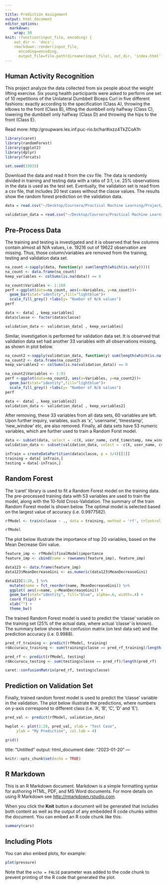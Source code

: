 ```yaml
---
---
title: Prediction Assignment
output: html_document
editor_options: 
  markdown: 
    wrap: 50
knit: (function(input_file, encoding) {
    out_dir <- 'docs';
    rmarkdown::render(input_file,
      encoding=encoding,
      output_file=file.path(dirname(input_file), out_dir, 'index.html'))})
---
```


## Human Activity Recognition

This project analyze the data collected from six people about the weight lifting exercise. Six young health participants were asked to perform one set of 10 repetitions of the Unilateral Dumbbell Biceps Curl in five different fashions: exactly according to the specification (Class A), throwing the elbows to the front (Class B), lifting the dumbbell only halfway (Class C), lowering the dumbbell only halfway (Class D) and throwing the hips to the front (Class E).

Read more: http:/groupware.les.inf.puc-rio.br/har#ixzz4TkZCoA1h

```r
library(caret) 
library(randomForest)
library(ggplot2)
library(dplyr)
library(forcats)

set.seed(33833)
```

Download the data and read it from the csv file. The data is randomly
divided in training and testing data with a ratio of 3:1, i.e. 25%
observations in the data is used as the test set. Eventually, the
validation set is read from a csv file, that includes 20 test cases
without the classe values. The results show the random forest prediction
on the validation data.

```r
data = read.csv("~/Desktop/Coursera/Practical Machine Learning/Project/pml-training.csv")

validation_data = read.csv("~/Desktop/Coursera/Practical Machine Learning/Project/pml-testing.csv")
```

## Pre-Process Data

The training and testing is investigated and it is observed that few columns
contain almost all N/A values, i.e. 19216 out of 19622 observation are missing. 
Thus, those column/variables are removed from the training, testing and 
validation data set.

```r
na_count <-sapply(data, function(y) sum(length(which(is.na(y))))) 
na_count <- data.frame(na_count) 
keep_variables <- colSums(is.na(data)) == 0 

na_count$Variables <- 1:160
perf <-ggplot(data=na_count, aes(x=Variables, y=na_count))+
  geom_bar(stat="identity",fill="lightblue")+
  scale_fill_grey() +labs(y= "Number of N/A values") 
perf
```

```r
data <- data[ , keep_variables] 
data$classe <- factor(data$classe)

validation_data <- validation_data[ , keep_variables]
```

Similar, investigation is performed for validation data set. It is observed that 
validation data set had another 33 variables with all observations missing, as 
shown in plot below. 

```r
na_count2 <-sapply(validation_data, function(y) sum(length(which(is.na(y))))) 
na_count2 <- data.frame(na_count2) 
keep_variables2 <- colSums(is.na(validation_data)) == 0

na_count2$Variables <- 1:93
perf <-ggplot(data=na_count2, aes(x=Variables, y=na_count2))+
  geom_bar(stat="identity",fill="lightblue")+
  scale_fill_grey() +labs(y= "Number of N/A values") 
perf

```

```r
data <- data[ , keep_variables2] 
validation_data <- validation_data[ , keep_variables2]
```

After removing, these 33 variables from all data sets, 60 variables are left.
Upon further inquiry, variables, such as 'x', 'username', 'timestamp', 
'new_window' etc, are also removed. Finally, all data sets have 53 numeric 
variables, which are further used to train a Random Forst model.

```r
data <- subset(data, select = -c(X, user_name, cvtd_timestamp, new_window, raw_timestamp_part_1, raw_timestamp_part_2)) 
validation_data <- subset(validation_data, select = -c(X, user_name, cvtd_timestamp, new_window, raw_timestamp_part_1, raw_timestamp_part_2))
```

```r
inTrain = createDataPartition(data$classe, p = 3/4)[[1]] 
training = data[ inTrain,] 
testing = data[-inTrain,]
```

## Random Forest
The 'caret' library is used to fit a Random Forest model on the training data.
The pre-processed training data with 53 variables are used to train the model, 
along with the 10-fold Cross-Validation. The summary of the train Random Forest 
model is shown below. The optimal model is selected based on the largest value
of accuracy (i.e. 0.9977582).


```r
rfModel <- train(classe ~ ., data = training, method = 'rf', trControl = trainControl(method = 'cv', number = 10))
```

```r
rfModel
```

The plot below illustrate the importance of top 20 variables, based on the 
Mean Decrease Gini value.

```r
feature_imp <- rfModel$finalModel$importance
feature_imp <- cbind(name = rownames(feature_imp), feature_imp)

data123 <- data.frame(feature_imp)
data123$MeanDecreaseGini <- as.numeric(data123$MeanDecreaseGini)

data123[1:20, ] %>%
  mutate(name = fct_reorder(name, MeanDecreaseGini)) %>%
  ggplot( aes(x=name, y=MeanDecreaseGini)) +
  geom_bar(stat="identity", fill="blue", alpha=.6, width=.4) +
  coord_flip() +
  xlab("") +
  theme_bw() 
```

The trained Random Forest model is used to predict the 'classe' variable on the
training set (25% of the actual data, where actual 'classe' is known). The 
summary below shows the confusion matrix (on test data set) and the prediction 
accuracy (i.e. 0.9988). 

```r
pred_rf_training <- predict(rfModel, training) 
rdAccuracu_training <- sum(training$classe == pred_rf_training)/length(pred_rf_training)

pred_rf <- predict(rfModel, testing) 
rdAccuracu_testing <- sum(testing$classe == pred_rf)/length(pred_rf)
```


```r
caret::confusionMatrix(pred_rf, testing$classe)
```
## Prediction on Validation Set

Finally, trained random forest model is used to predict the 'classe' variable in
the validation. The plot below illustrate the predictions, where numbers on 
y-axis correspond to different class (i.e. 'A', 'B', 'C', 'D' and 'E').
```r
pred_val <- predict(rfModel, validation_data) 

hwplot <- plot(1:20, pred_val, xlab = "Test Case",
     ylab = "My Prediction", col.lab = 4)

grid()
```

title: "Untitled"
output: html_document
date: "2023-01-20"
---

```r
knitr::opts_chunk$set(echo = TRUE)
```

## R Markdown

This is an R Markdown document. Markdown is a simple formatting syntax for authoring HTML, PDF, and MS Word documents. For more details on using R Markdown see <http://rmarkdown.rstudio.com>.

When you click the **Knit** button a document will be generated that includes both content as well as the output of any embedded R code chunks within the document. You can embed an R code chunk like this:

```r
summary(cars)
```

## Including Plots

You can also embed plots, for example:

```r
plot(pressure)
```

Note that the `echo = FALSE` parameter was added to the code chunk to prevent printing of the R code that generated the plot.

